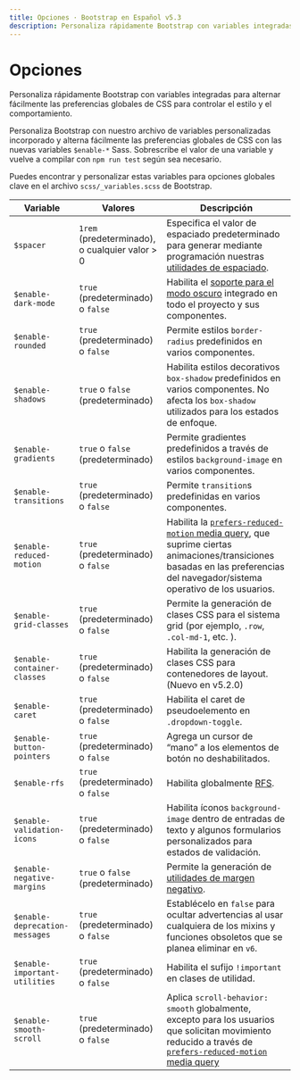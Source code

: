 ```yaml
---
title: Opciones · Bootstrap en Español v5.3
description: Personaliza rápidamente Bootstrap con variables integradas para alternar fácilmente las preferencias globales de CSS para controlar el estilo y el comportamiento.
---
```


# Opciones

Personaliza rápidamente Bootstrap con variables integradas para alternar fácilmente las preferencias globales de CSS para controlar el estilo y el comportamiento.

<MainBanner />

Personaliza Bootstrap con nuestro archivo de variables personalizadas incorporado y alterna fácilmente las preferencias globales de CSS con las nuevas variables `$enable-*` Sass. Sobrescribe el valor de una variable y vuelve a compilar con `npm run test` según sea necesario.

Puedes encontrar y personalizar estas variables para opciones globales clave en el archivo `scss/_variables.scss` de Bootstrap.

| Variable | Valores | Descripción |
| --- | --- | --- |
| `$spacer` | `1rem` (predeterminado), o cualquier valor > 0 | Especifica el valor de espaciado predeterminado para generar mediante programación nuestras [utilidades de espaciado](/bootstrap/5.3/utilities/spacing/). |
| `$enable-dark-mode` | `true` (predeterminado) o `false` | Habilita el [soporte para el modo oscuro](/bootstrap/5.3/customize/color-modes/#dark-mode) integrado en todo el proyecto y sus componentes. |
| `$enable-rounded` | `true` (predeterminado) o `false` | Permite estilos `border-radius` predefinidos en varios componentes. |
| `$enable-shadows` | `true` o `false` (predeterminado) | Habilita estilos decorativos `box-shadow` predefinidos en varios componentes. No afecta los `box-shadow` utilizados para los estados de enfoque. |
| `$enable-gradients` | `true` o `false` (predeterminado) | Permite gradientes predefinidos a través de estilos `background-image` en varios componentes. |
| `$enable-transitions` | `true` (predeterminado) o `false` | Permite `transition`s predefinidas en varios componentes. |
| `$enable-reduced-motion` | `true` (predeterminado) o `false` | Habilita la [`prefers-reduced-motion` media query](/bootstrap/5.3/getting-started/accessibility/#reduced-motion), que suprime ciertas animaciones/transiciones basadas en las preferencias del navegador/sistema operativo de los usuarios. |
| `$enable-grid-classes` | `true` (predeterminado) o `false` | Permite la generación de clases CSS para el sistema grid (por ejemplo, `.row`, `.col-md-1`, etc. ). |
| `$enable-container-classes` | `true` (predeterminado) o `false` | Habilita la generación de clases CSS para contenedores de layout. (Nuevo en v5.2.0) |
| `$enable-caret` | `true` (predeterminado) o `false` | Habilita el caret de pseudoelemento en `.dropdown-toggle`. |
| `$enable-button-pointers` | `true` (predeterminado) o `false` | Agrega un cursor de “mano” a los elementos de botón no deshabilitados. |
| `$enable-rfs` | `true` (predeterminado) o `false` | Habilita globalmente [RFS](/bootstrap/5.3/getting-started/rfs/). |
| `$enable-validation-icons` | `true` (predeterminado) o `false` | Habilita íconos `background-image` dentro de entradas de texto y algunos formularios personalizados para estados de validación. |
| `$enable-negative-margins` | `true` o `false` (predeterminado) | Permite la generación de [utilidades de margen negativo](/bootstrap/5.3/utilities/spacing/#negative-margin). |
| `$enable-deprecation-messages` | `true` (predeterminado) o `false` | Establécelo en `false` para ocultar advertencias al usar cualquiera de los mixins y funciones obsoletos que se planea eliminar en `v6`. |
| `$enable-important-utilities` | `true` (predeterminado) o `false` | Habilita el sufijo `!important` en clases de utilidad. |
| `$enable-smooth-scroll` | `true` (predeterminado) o `false` | Aplica `scroll-behavior: smooth` globalmente, excepto para los usuarios que solicitan movimiento reducido a través de [`prefers-reduced-motion` media query](/bootstrap/5.3/getting-started/accessibility/#reduced-motion) |

<ContentSuggestion />
